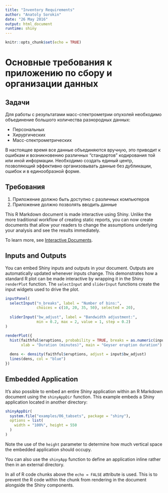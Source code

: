 ```yaml
---
title: "Inventory Requirements"
author: "Anatoly Sorokin"
date: "26 May 2016"
output: html_document
runtime: shiny
---
```


```r
knitr::opts_chunk$set(echo = TRUE)
```

# Основные требования к приложению по сбору и организации данных

## Задачи

Для работы с результатами масс-спектрометрии опухолей необходимо объединение большого количества разнородных данных:

* Персональных
* Хирургических
* Масс-спектрометрических

В настоящее время все данные объединяются вручную, это приводит к ошибкам и возникновению различных "стандартов" кодирования той или иной информации. Необходимо создать единый центр, позволяющий эффективно организовывать данные без дубликации, ошибок и в единообразной форме.

## Требования

1. Приложение должно быть доступно с различных компьютеров
2. Приложение должно позволять вводить данные 


This R Markdown document is made interactive using Shiny. Unlike the more traditional workflow of creating static reports, you can now create documents that allow your readers to change the assumptions underlying your analysis and see the results immediately. 

To learn more, see [Interactive Documents](http://rmarkdown.rstudio.com/authoring_shiny.html).

## Inputs and Outputs

You can embed Shiny inputs and outputs in your document. Outputs are automatically updated whenever inputs change.  This demonstrates how a standard R plot can be made interactive by wrapping it in the Shiny `renderPlot` function. The `selectInput` and `sliderInput` functions create the input widgets used to drive the plot.

```r
inputPanel(
  selectInput("n_breaks", label = "Number of bins:",
              choices = c(10, 20, 35, 50), selected = 20),
  
  sliderInput("bw_adjust", label = "Bandwidth adjustment:",
              min = 0.2, max = 2, value = 1, step = 0.2)
)

renderPlot({
  hist(faithful$eruptions, probability = TRUE, breaks = as.numeric(input$n_breaks),
       xlab = "Duration (minutes)", main = "Geyser eruption duration")
  
  dens <- density(faithful$eruptions, adjust = input$bw_adjust)
  lines(dens, col = "blue")
})
```

## Embedded Application

It's also possible to embed an entire Shiny application within an R Markdown document using the `shinyAppDir` function. This example embeds a Shiny application located in another directory:

```r
shinyAppDir(
  system.file("examples/06_tabsets", package = "shiny"),
  options = list(
    width = "100%", height = 550
  )
)
```

Note the use of the `height` parameter to determine how much vertical space the embedded application should occupy.

You can also use the `shinyApp` function to define an application inline rather then in an external directory.

In all of R code chunks above the `echo = FALSE` attribute is used. This is to prevent the R code within the chunk from rendering in the document alongside the Shiny components.



